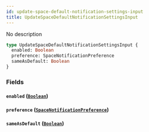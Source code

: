 ```yaml
---
id: update-space-default-notification-settings-input
title: UpdateSpaceDefaultNotificationSettingsInput
---
```


No description

```graphql
type UpdateSpaceDefaultNotificationSettingsInput {
  enabled: Boolean
  preference: SpaceNotificationPreference
  sameAsDefault: Boolean
}
```

### Fields

#### `enabled` ([`Boolean`](/docs/graphql/scalars/boolean))

#### `preference` ([`SpaceNotificationPreference`](/docs/graphql/enums/space-notification-preference))

#### `sameAsDefault` ([`Boolean`](/docs/graphql/scalars/boolean))
